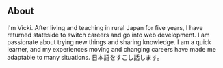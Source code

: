 ## About

I'm Vicki. After living and teaching in rural Japan for
five years, I have returned stateside to switch careers and go into web
development. I am passionate about trying new things and sharing knowledge.
I am a quick learner, and my experiences moving and changing careers have
made me adaptable to many situations. 日本語をすこし話します。
